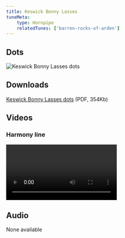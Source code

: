 ```yaml
---
title: Keswick Bonny Lasses
tuneMeta:
    type: Hornpipe
    relatedTunes: ['barren-rocks-of-arden']
---
```


## Dots

![Keswick Bonny Lasses dots](/tunes/keswick-bonny-lasses/keswick-bonny-lasses-dots.jpg)

## Downloads

[Keswick Bonny Lasses dots](/tunes/keswick-bonny-lasses/keswick-bonny-lasses-dots.pdf) (PDF, 354Kb)

## Videos

### Harmony line

<video controls>
 <source src={videoHarmony} type="video/webm" />
</video>

## Audio

None available